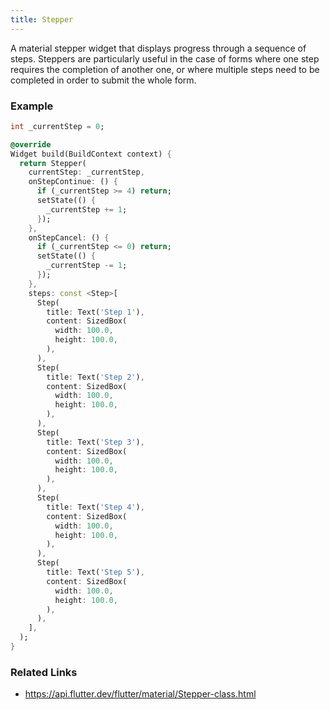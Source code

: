 ```yaml
---
title: Stepper
---
```


A material stepper widget that displays progress through a sequence of steps. Steppers are particularly useful in the case of forms where one step requires the completion of another one, or where multiple steps need to be completed in order to submit the whole form.

### Example

```dart liveslice=Stepper height=600px
int _currentStep = 0;

@override
Widget build(BuildContext context) {
  return Stepper(
    currentStep: _currentStep,
    onStepContinue: () {
      if (_currentStep >= 4) return;
      setState(() {
        _currentStep += 1;
      });
    },
    onStepCancel: () {
      if (_currentStep <= 0) return;
      setState(() {
        _currentStep -= 1;
      });
    },
    steps: const <Step>[
      Step(
        title: Text('Step 1'),
        content: SizedBox(
          width: 100.0,
          height: 100.0,
        ),
      ),
      Step(
        title: Text('Step 2'),
        content: SizedBox(
          width: 100.0,
          height: 100.0,
        ),
      ),
      Step(
        title: Text('Step 3'),
        content: SizedBox(
          width: 100.0,
          height: 100.0,
        ),
      ),
      Step(
        title: Text('Step 4'),
        content: SizedBox(
          width: 100.0,
          height: 100.0,
        ),
      ),
      Step(
        title: Text('Step 5'),
        content: SizedBox(
          width: 100.0,
          height: 100.0,
        ),
      ),
    ],
  );
}
```

### Related Links
- https://api.flutter.dev/flutter/material/Stepper-class.html
